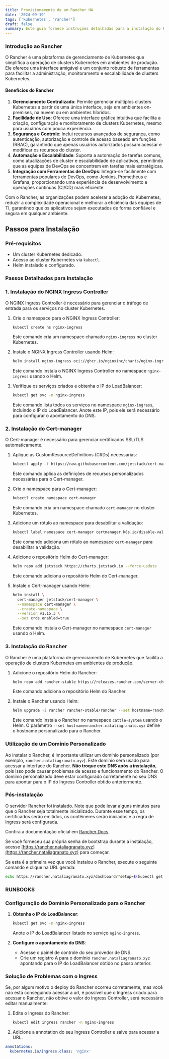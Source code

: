 ```yaml
---
title: Provisionamento de um Rancher HA
date: '2024-09-19'
tags: ['kubernetes', 'rancher']
draft: false
summary: Este guia fornece instruções detalhadas para a instalação do Rancher em um ambiente de alta disponibilidade (HA) em um cluster Kubernetes dedicado.
---
```


### Introdução ao Rancher

O Rancher é uma plataforma de gerenciamento de Kubernetes que simplifica a operação de clusters Kubernetes em ambientes de produção. Ele oferece uma interface amigável e um conjunto robusto de ferramentas para facilitar a administração, monitoramento e escalabilidade de clusters Kubernetes.

#### Benefícios do Rancher

1. **Gerenciamento Centralizado**: Permite gerenciar múltiplos clusters Kubernetes a partir de uma única interface, seja em ambientes on-premises, na nuvem ou em ambientes híbridos.
2. **Facilidade de Uso**: Oferece uma interface gráfica intuitiva que facilita a criação, configuração e monitoramento de clusters Kubernetes, mesmo para usuários com pouca experiência.
3. **Segurança e Controle**: Inclui recursos avançados de segurança, como autenticação, autorização e controle de acesso baseado em funções (RBAC), garantindo que apenas usuários autorizados possam acessar e modificar os recursos do cluster.
4. **Automação e Escalabilidade**: Suporta a automação de tarefas comuns, como atualizações de cluster e escalabilidade de aplicativos, permitindo que as equipes de DevOps se concentrem em tarefas mais estratégicas.
5. **Integração com Ferramentas de DevOps**: Integra-se facilmente com ferramentas populares de DevOps, como Jenkins, Prometheus e Grafana, proporcionando uma experiência de desenvolvimento e operações contínuas (CI/CD) mais eficiente.

Com o Rancher, as organizações podem acelerar a adoção do Kubernetes, reduzir a complexidade operacional e melhorar a eficiência das equipes de TI, garantindo que os aplicativos sejam executados de forma confiável e segura em qualquer ambiente.

## Passos para Instalação

### Pré-requisitos

- Um cluster Kubernetes dedicado.
- Acesso ao cluster Kubernetes via `kubectl`.
- Helm instalado e configurado.

### Passos Detalhados para Instalação

### 1. Instalação do NGINX Ingress Controller

O NGINX Ingress Controller é necessário para gerenciar o tráfego de entrada para os serviços no cluster Kubernetes.

1. Crie o namespace para o NGINX Ingress Controller:

   ```sh
   kubectl create ns nginx-ingress
   ```

   Este comando cria um namespace chamado `nginx-ingress` no cluster Kubernetes.

2. Instale o NGINX Ingress Controller usando Helm:

   ```sh
   helm install nginx-ingress oci://ghcr.io/nginxinc/charts/nginx-ingress -n nginx-ingress
   ```

   Este comando instala o NGINX Ingress Controller no namespace `nginx-ingress` usando o Helm.

3. Verifique os serviços criados e obtenha o IP do LoadBalancer:

   ```sh
   kubectl get svc -n nginx-ingress
   ```

   Este comando lista todos os serviços no namespace `nginx-ingress`, incluindo o IP do LoadBalancer. Anote este IP, pois ele será necessário para configurar o apontamento do DNS.

### 2. Instalação do Cert-manager

O Cert-manager é necessário para gerenciar certificados SSL/TLS automaticamente.

1. Aplique as CustomResourceDefinitions (CRDs) necessárias:

   ```sh
   kubectl apply -f https://raw.githubusercontent.com/jetstack/cert-manager/release-0.9/deploy/manifests/00-crds.yaml
   ```

   Este comando aplica as definições de recursos personalizados necessárias para o Cert-manager.

2. Crie o namespace para o Cert-manager:

   ```sh
   kubectl create namespace cert-manager
   ```

   Este comando cria um namespace chamado `cert-manager` no cluster Kubernetes.

3. Adicione um rótulo ao namespace para desabilitar a validação:

   ```sh
   kubectl label namespace cert-manager certmanager.k8s.io/disable-validation=true
   ```

   Este comando adiciona um rótulo ao namespace `cert-manager` para desabilitar a validação.

4. Adicione o repositório Helm do Cert-manager:

   ```sh
   helm repo add jetstack https://charts.jetstack.io --force-update
   ```

   Este comando adiciona o repositório Helm do Cert-manager.

5. Instale o Cert-manager usando Helm:

   ```sh
   helm install \
     cert-manager jetstack/cert-manager \
     --namespace cert-manager \
     --create-namespace \
     --version v1.15.3 \
     --set crds.enabled=true
   ```

   Este comando instala o Cert-manager no namespace `cert-manager` usando o Helm.

### 3. Instalação do Rancher

O Rancher é uma plataforma de gerenciamento de Kubernetes que facilita a operação de clusters Kubernetes em ambientes de produção.

1. Adicione o repositório Helm do Rancher:

   ```sh
   helm repo add rancher-stable https://releases.rancher.com/server-charts/stable
   ```

   Este comando adiciona o repositório Helm do Rancher.

2. Instale o Rancher usando Helm:

   ```sh
   helm upgrade -i rancher rancher-stable/rancher --set hostname=rancher.nataliagranato.xyz -n cattle-system
   ```

   Este comando instala o Rancher no namespace `cattle-system` usando o Helm. O parâmetro `--set hostname=rancher.nataliagranato.xyz` define o hostname personalizado para o Rancher.

### Utilização de um Domínio Personalizado

Ao instalar o Rancher, é importante utilizar um domínio personalizado (por exemplo, `rancher.nataliagranato.xyz`). Este domínio será usado para acessar a interface do Rancher. **Não troque este DNS após a instalação**, pois isso pode causar problemas de acesso e funcionamento do Rancher. O domínio personalizado deve estar configurado corretamente no seu DNS para apontar para o IP do Ingress Controller obtido anteriormente.

### Pós-instalação

O servidor Rancher foi instalado. Note que pode levar alguns minutos para que o Rancher seja totalmente inicializado. Durante esse tempo, os certificados serão emitidos, os contêineres serão iniciados e a regra de Ingress será configurada.

Confira a documentação oficial em [Rancher Docs](https://rancher.com/docs/).

Se você forneceu sua própria senha de bootstrap durante a instalação, acesse [https://rancher.nataliagranato.xyz](https://rancher.nataliagranato.xyz) para começar.

Se esta é a primeira vez que você instalou o Rancher, execute o seguinte comando e clique na URL gerada:

```sh
echo https://rancher.nataliagranato.xyz/dashboard/?setup=$(kubectl get secret --namespace cattle-system bootstrap-secret -o go-template='{{.data.bootstrapPassword|base64decode}}')
```

### RUNBOOKS

### Configuração do Domínio Personalizado para o Rancher

1. **Obtenha o IP do LoadBalancer**:

   ```sh
   kubectl get svc -n nginx-ingress
   ```

   Anote o IP do LoadBalancer listado no serviço `nginx-ingress`.

2. **Configure o apontamento do DNS**:
   - Acesse o painel de controle do seu provedor de DNS.
   - Crie um registro A para o domínio `rancher.nataliagranato.xyz` apontando para o IP do LoadBalancer obtido no passo anterior.

### Solução de Problemas com o Ingress

Se, por algum motivo o deploy do Rancher ocorreu corretamente, mas você não está conseguindo acessar a url, é possível que o Ingress criado para acessar o Rancher, não obtive o valor do Ingress Controller, será necessário editar manualmente:

1. Edite o Ingress do Rancher:

   ```sh
   kubectl edit ingress rancher -n nginx-ingress
   ```

2. Adicione a annotation do seu Ingress Controller e salve para acessar a URL.

```yaml
annotations:
  kubernetes.io/ingress.class: 'nginx'
```
